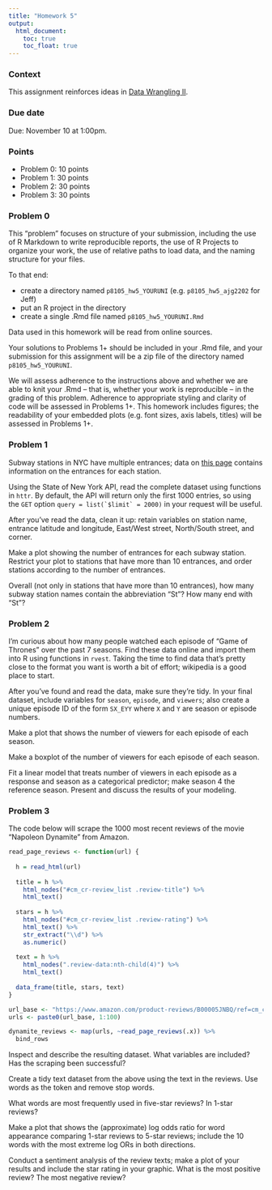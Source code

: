 ```yaml
---
title: "Homework 5"
output:
  html_document: 
    toc: true
    toc_float: true
---
```


### Context

This assignment reinforces ideas in [Data Wrangling II](topic_data_wrangling_ii.html). 

### Due date

Due: November 10 at 1:00pm. 

### Points

* Problem 0: 10 points
* Problem 1: 30 points
* Problem 2: 30 points
* Problem 3: 30 points

### Problem 0

This "problem" focuses on structure of your submission, including the use of R Markdown to write reproducible reports, the use of R Projects to organize your work, the use of relative paths to load data, and the naming structure for your files. 

To that end: 

* create a directory named `p8105_hw5_YOURUNI` (e.g. `p8105_hw5_ajg2202` for Jeff)
* put an R project in the directory
* create a single .Rmd file named `p8105_hw5_YOURUNI.Rmd`

Data used in this homework will be read from online sources.

Your solutions to Problems 1+ should be included in your .Rmd file, and your submission for this assignment will be a zip file of the directory named `p8105_hw5_YOURUNI`. 

We will assess adherence to the instructions above and whether we are able to knit your .Rmd -- that is, whether your work is reproducible -- in the grading of this problem. Adherence to appropriate styling and clarity of code will be assessed in Problems 1+. This homework includes figures; the readability of your embedded plots (e.g. font sizes, axis labels, titles) will be assessed in Problems 1+. 


### Problem 1

Subway stations in NYC have multiple entrances; data on [this page](https://dev.socrata.com/foundry/data.ny.gov/hvwh-qtfg) contains information on the entrances for each station. 

Using the State of New York API, read the complete dataset using functions in `httr`. By default, the API will return only the first 1000 entries, so using the `GET` option ``query = list(`$limit` = 2000)`` in your request will be useful. 


After you've read the data, clean it up: retain variables on station name, entrance latitude and longitude, East/West street, North/South street, and corner. 

Make a plot showing the number of entrances for each subway station. Restrict your plot to stations that have more than 10 entrances, and order stations according to the number of entrances.

Overall (not only in stations that have more than 10 entrances), how many subway station names contain the abbreviation "St"? How many end with "St"?


### Problem 2

I'm curious about how many people watched each episode of "Game of Thrones" over the past 7 seasons. Find these data online and import them into R using functions in `rvest`. Taking the time to find data that's pretty close to the format you want is worth a bit of effort; wikipedia is a good place to start. 

After you've found and read the data, make sure they're tidy. In your final dataset, include variables for `season`, `episode`, and `viewers`; also create a unique episode ID of the form `SX_EYY` where `X` and `Y` are season or episode numbers.

Make a plot that shows the number of viewers for each episode of each season.

Make a boxplot of the number of viewers for each episode of each season.

Fit a linear model that treats number of viewers in each episode as a response and season as a categorical predictor; make season 4 the reference season. Present and discuss the results of your modeling. 


### Problem 3

The code below will scrape the 1000 most recent reviews of the movie "Napoleon Dynamite" from Amazon. 

```r
read_page_reviews <- function(url) {
  
  h = read_html(url)
  
  title = h %>%
    html_nodes("#cm_cr-review_list .review-title") %>%
    html_text()
  
  stars = h %>%
    html_nodes("#cm_cr-review_list .review-rating") %>%
    html_text() %>%
    str_extract("\\d") %>%
    as.numeric()
  
  text = h %>%
    html_nodes(".review-data:nth-child(4)") %>%
    html_text()
  
  data_frame(title, stars, text)
}

url_base <- "https://www.amazon.com/product-reviews/B00005JNBQ/ref=cm_cr_arp_d_viewopt_rvwer?ie=UTF8&reviewerType=avp_only_reviews&sortBy=recent&pageNumber="
urls <- paste0(url_base, 1:100)

dynamite_reviews <- map(urls, ~read_page_reviews(.x)) %>% 
  bind_rows
```

Inspect and describe the resulting dataset. What variables are included? Has the scraping been successful?

Create a tidy text dataset from the above using the text in the reviews. Use words as the token and remove stop words. 

What words are most frequently used in five-star reviews? In 1-star reviews?

Make a plot that shows the (approximate) log odds ratio for word appearance comparing 1-star reviews to 5-star reviews; include the 10 words with the most extreme log ORs in both directions.

Conduct a sentiment analysis of the review texts; make a plot of your results and include the star rating in your graphic. What is the most positive review? The most negative review?



